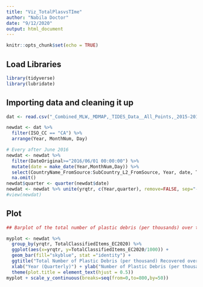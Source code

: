 ---
title: "Viz_TotalPlasvsTIme"
author: "Nabila Doctor"
date: "9/12/2020"
output: html_document
---

```{r setup, include=FALSE}
knitr::opts_chunk$set(echo = TRUE)
```

## Load Libraries
```{r}
library(tidyverse)
library(lubridate)
```

## Importing data and cleaning it up
```{r}

dat <- read.csv("_Combined_MLW,_MDMAP,_TIDES_Data__All_Points,_2015-2018.csv", stringsAsFactors = F)

newdat <- dat %>% 
  filter(ISO_CC == "CA") %>% 
  arrange(Year, MonthNum, Day)

# Every after June 2016
newdat <- newdat %>% 
  filter(DateOriginal>="2016/06/01 00:00:00") %>% 
  mutate(date = make_date(Year,MonthNum,Day)) %>% 
  select(CountryName_FromSource:SubCountry_L2_FromSource, Year, date, TotalClassifiedItems_EC2020) %>% 
  na.omit()
newdat$quarter <- quarter(newdat$date)
newdat <- newdat %>% unite(yrqtr, c(Year,quarter), remove=FALSE, sep="-")
#view(newdat)
```

## Plot
```{r}
## Barplot of the total number of plastic debris (per thousands) over time (per quarter)

myplot <- newdat %>% 
  group_by(yrqtr, TotalClassifiedItems_EC2020) %>% 
  ggplot(aes(x=yrqtr, y=TotalClassifiedItems_EC2020/1000)) + 
  geom_bar(fill="skyblue", stat ="identity") + 
  ggtitle("Total Number of Plastic Debris (per thousand) Recovered over Time") +
  xlab("Year (Quarterly)") + ylab("Number of Plastic Debris (per thousand)") +
  theme(plot.title = element_text(hjust = 0.5))
myplot + scale_y_continuous(breaks=seq(from=0,to=800,by=50))
```

